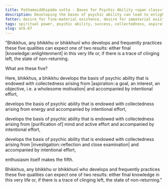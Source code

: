 ```yaml
---
title: Paṭhamaiddhipāda sutta - Bases for Psychic Ability <span class="text-sm">(First)</span>
description: Developing the bases of psychic ability can lead to enlightenment in this very life or the state of non-returning.
fetter: desire for fine-material existence, desire for immaterial existence, conceit, restlessness, ignorance
tags: spiritual power, psychic ability, success, collectedness, aspiration, persistence, energy, mind, investigation, reflection, close examination, an, an5
slug: an5.67
---
```


"Bhikkhus, any bhikkhu or bhikkhunī who develops and frequently practices these five qualities can expect one of two results: either final |knowledge::enlightenment| in this very life or, if there is a trace of clinging left, the state of non-returning.

What are these five?

Here, bhikkhus, a bhikkhu develops the basis of psychic ability that is endowed with collectedness arising from |aspiration::a goal, an interest, an objective, i.e. a wholesome motivation| and accompanied by intentional effort,

develops the basis of psychic ability that is endowed with collectedness arising from energy and accompanied by intentional effort,

develops the basis of psychic ability that is endowed with collectedness arising from [purification of] mind and active effort and accompanied by intentional effort,

develops the basis of psychic ability that is endowed with collectedness arising from |investigation::reflection and close examination| and accompanied by intentional effort,

enthusiasm itself makes the fifth.

Bhikkhus, any bhikkhu or bhikkhunī who develops and frequently practices these five qualities can expect one of two results: either final knowledge in this very life or, if there is a trace of clinging left, the state of non-returning."
